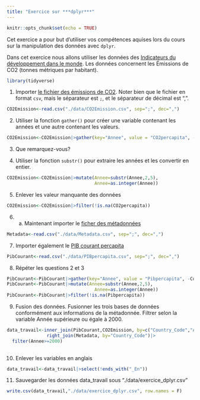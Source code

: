 ```yaml
---
title: "Exercice sur ***dplyr***"
---
```


```r
knitr::opts_chunk$set(echo = TRUE)
```

Cet exercice a pour but d'utiliser vos compétences aquises lors du cours sur la manipulation des données avec `dplyr`.

Dans cet exercice nous allons utiliser les données des [Indicateurs du développement dans le monde](https://donnees.banquemondiale.org/indicateur/EN.ATM.CO2E.PC). Les données concernent les Émissions de CO2 (tonnes métriques par habitant).

```r
library(tidyverse)
```

1.  Importer [le fichier des émissions de CO2](./data/CO2Emission.csv). Noter bien que le fichier en format `csv`, mais le séparateur est `;`, et le séparateur de décimal est ",".

```r
CO2Emission<-read.csv("./data/CO2Emission.csv", sep=";", dec=",")
```

2.  Utiliser la fonction `gather()` pour créer une variable contenant les années et une autre contenant les valeurs.

```r
CO2Emission<-CO2Emission|>gather(key="Annee", value = "CO2percapita", -Country_Code)
```

3.  Que remarquez-vous?

4.  Utiliser la fonction `substr()` pour extraire les années et les convertir en entier.

```r
CO2Emission<-CO2Emission|>mutate(Annee=substr(Annee,2,5),
                                 Annee=as.integer(Annee))
```

5.  Enlever les valeur manquante des données

```r
CO2Emission<-CO2Emission|>filter(!is.na(CO2percapita))
```

6.  a)  Maintenant importer le [ficher des métadonnées](./data/Metadata.csv)

```r
Metadata<-read.csv("./data/Metadata.csv", sep=";", dec=",")
```

7.  Importer également le [PIB courant percapita](./data/PIBpercapita.csv)

```r
PibCourant<-read.csv("./data/PIBpercapita.csv", sep=";", dec=",")
```

8.  Répéter les questions 2 et 3

```r
PibCourant<-PibCourant|>gather(key="Annee", value = "Pibpercapita", -Country_Code)
PibCourant<-PibCourant|>mutate(Annee=substr(Annee,2,5),
                                 Annee=as.integer(Annee))
PibCourant<-PibCourant|>filter(!is.na(Pibpercapita))
```

9.  Fusion des données. Fusionner les trois bases de données conformément aux informations de la métadonnée. Filtrer selon la variable Année supérieure ou égale à 2000.

```r
data_travail<-inner_join(PibCourant,CO2Emission, by=c("Country_Code","Annee"))|>
               right_join(Metadata, by="Country_Code")|>
  filter(Annee>=2000)
  
```

10. Enlever les variables en anglais

```r
data_travail<-data_travail|>select(!ends_with("_En"))
```

11. Sauvegarder les données data_travail sous "./data/exercice_dplyr.csv"

```r
write.csv(data_travail,"./data/exercice_dplyr.csv", row.names = F)
```
